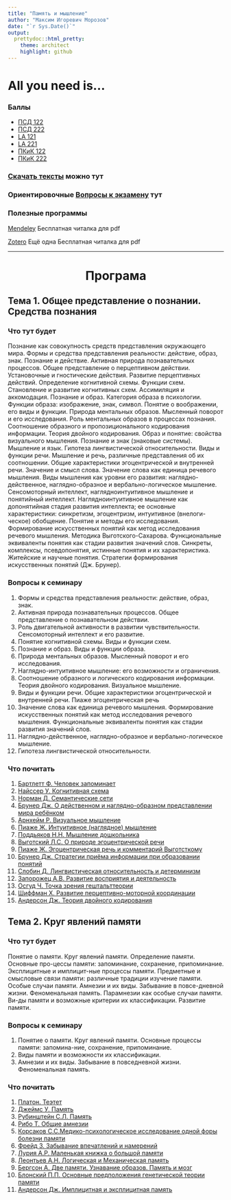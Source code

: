 ```yaml
---
title: "Память и мышление"
author: "Максим Игоревич Морозов"
date: "`r Sys.Date()`"
output:
  prettydoc::html_pretty:
    theme: architect
    highlight: github
---
```



# All you need is...
### Баллы
 * [ПСД 122](https://docs.google.com/spreadsheets/d/1Ff5TusGpmSl1yt8GNhwtV0KEh9zmHhIxE6r4iMSoCNc/edit?usp=sharing)
 * [ПСД 222](https://docs.google.com/spreadsheets/d/1tuPw6GB3Ng48Qy5-czHL8w2Ocmgjd6eEoj2HzRoXTTA/edit?usp=sharing)
 * [LA 121](https://docs.google.com/spreadsheets/d/1oa3TTgWDjPbHMljlrwY4avLt_Y2dTlvtHfD-2ARtsVo/edit?usp=sharing)
 * [LA 221](https://docs.google.com/spreadsheets/d/19u79BEUeQgxZgUay9tle4sftHdL_yRomT8gtY0dDtzs/edit?usp=sharing)
 * [ПКиК 122](https://docs.google.com/spreadsheets/d/1Jo5OMCVxcVZhE6D3vadYyyZ-w-i-G-sEJT4Sik7c4d4/edit?usp=sharing)
 * [ПКиК 222](https://docs.google.com/spreadsheets/d/1W4XHh6_x6J-bOQYWcCzCL2IjNaryiByCJl4NQ6JaTg8/edit?usp=sharing)

### [Скачать тексты](https://drive.google.com/drive/folders/1FhfXzQ9ErzAyA2bXIEGQd_M8kltDMC28?usp=drive_link) можно тут

### Ориентировочные [Вопросы к экзамену](https://docs.google.com/document/d/1xauYpvS826VSZV1pkPTmH54pIbYTORWB/edit?usp=sharing&ouid=107249325630861341969&rtpof=true&sd=true) тут

### Полезные программы
[Mendeley](https://www.mendeley.com/download-reference-manager/windows) Бесплатная читалка для pdf

[Zotero](https://www.zotero.org/) Ещё одна Бесплатная читалка для pdf

***

<h1 style="text-align: center;">**Програма**</h1>





##  Тема 1. Общее представление о познании. Средства познания

### **Что тут будет**
  Познание как совокупность средств представления окружающего мира. Формы и средства представления реальности: действие, образ, знак.
  Познание и действие. Активная природа познавательных процессов. Общее представление о перцептивном действии. Установочные и гностические действия. Развитие перцептивных действий. Определение когнитивной схемы. Функции схем.     Становление и развитие когнитивных схем. Ассимиляция и аккомодация. 
Познание и образ. Категория образа в психологии. Функции образа: изображение, знак, символ. Понятие о воображении, его виды и функции. Природа ментальных образов. Мысленный поворот и его исследования. Роль ментальных образов в процессах познания. Соотношение образного и пропозиционального кодирования информации. Теория двойного кодирования. Образ и понятие: свойства визуального мышления.
  Познание и знак (знаковые системы). Мышление и язык. Гипотеза лингвистической относительности.
  Виды и функции речи. Мышление и речь, различные представления об их соотношении. Общие характеристики эгоцентрической и внутренней речи. Значение и смысл слова. Значение слова как единица речевого мышления. 
  Виды мышления как уровни его развития: наглядно-действенное, наглядно-образное и вербально-логическое мышление. Сенсомоторный интеллект, наглядноинтуитивное мышление и понятийный интеллект. Наглядноинтуитивное мышление как допонятийная стадия развития интеллекта; ее основные характеристики: синкретизм, эгоцентризм, интуитивное (внелоги-ческое) обобщение. 
  Понятие и методы его исследования. Формирование искусственных понятий как метод исследования речевого мышления. Методика Выготского-Сахарова.               Функциональные эквиваленты понятия как стадии развития значений слов. Синкреты, комплексы, псевдопонятия, истинные понятия и их характеристика. Житейские и научные понятия. Стратегии формирования искусственных понятий (Дж. Брунер).



### **Вопросы к семинару**
1.	Формы и средства представления реальности: действие, образ, знак.
2.	Активная природа познавательных процессов. Общее представление о познавательном действии. 
3.	Роль двигательной активности в развитии чувствительности. Сенсомоторный интеллект и его развитие. 
4.	Понятие когнитивной схемы. Виды и функции схем.
5.	Познание и образ. Виды и функции образа.
6.	Природа ментальных образов. Мысленный поворот и его исследования. 
7.	Наглядно-интуитивное мышление: его возможности и ограничения.
8.	Соотношение образного и логического кодирования информации. Теория двойного кодирования. Визуальное мышление.
9.	Виды и функции речи. Общие характеристики эгоцентрической и внутренней речи. Пиаже эгоцентрическая речь
10.	Значение слова как единица речевого мышления. Формирование искусственных понятий как метод исследования речевого мышления. Функциональные эквиваленты понятия как стадии развития значений слов.
11.	Наглядно-действенное, наглядно-образное и вербально-логическое мышление.
12.	Гипотеза лингвистической относительности.



### **Что почитать** 
1. [Бартлетт Ф. Человек запоминает](https://docs.google.com/document/d/1cR6K3VkjZ0amN6PD1S9llzuOVm4XvQLp/edit?usp=drive_link&ouid=107249325630861341969&rtpof=true&sd=true)
2. [Найссер У. Когнитивная схема](https://drive.google.com/file/d/1PghGjLRA_7_Jrmi1mV3QU8cooa97ZrIl/view?usp=drive_link)
3. [Норман Д. Семантические сети](https://drive.google.com/file/d/1Q_V6i2he0RflQESv3MpUQdzm5O2HTCOm/view?usp=drive_link)
4. [Брунер Дж. О действенном и наглядно-образном представлении мира ребёнком](https://drive.google.com/file/d/1hjcvLbLiJY14UjLo_J2BDl93pfcdBS9z/view?usp=drive_link)
5. [Арнхейм Р. Визуальное мышление](https://drive.google.com/file/d/1LxgCiSKW6D-GiEnBUNrz1aOZws8UZIKc/view?usp=drive_link)
6. [Пиаже Ж. Интуитивное (наглядное) мышление](https://drive.google.com/file/d/1Aibni7mkHLKtgAHoUxpenLLYgg4SuAeM/view?usp=drive_link)
7. [Поддьяков Н.Н. Мышление дошкольника](https://drive.google.com/file/d/1FMM75cRFcYvYFn9k7Fb-cszShDZgTKZU/view?usp=drive_link)
8. [Выготский Л.С. О природе эгоцентрической речи](https://drive.google.com/file/d/15lSxNnvh4CZEtjaRsFFWaBbwzg4Hnzif/view?usp=drive_link)
9. [Пиаже Ж. Эгоцентрическая речь и комментарий Выготсткому](https://drive.google.com/file/d/1KAZvZa_LWTSp_vZvpnqhw-dCa1jfF1C7/view?usp=drive_link)
10. [Брунер Дж. Стратегии приёма информации при образовании понятий](https://drive.google.com/file/d/1kZKl6l3iJFownPaigyCRrolgbpwgGvAQ/view?usp=drive_link)
11. [Слобин Д. Лингвистическая относительность и детерминизм](https://drive.google.com/file/d/1XHoXcUBe-hN7qUo1YQ3rZWZycTA3Hwbb/view?usp=drive_link)
12. [Запорожец А.В. Развитие восприятия и деятельность](https://docs.google.com/document/d/1nn2g3YDxeFYZd1uVxsBJYNtHeWzD-ljx/edit?usp=drive_link&ouid=107249325630861341969&rtpof=true&sd=true)
13. [Осгуд Ч. Точка зрения гештальттеории](https://drive.google.com/file/d/1v7qAdPt8Hp68N8XHrhsh0OA6VZGncvaR/view?usp=drive_link)
14. [Шиффман Х. Развитие перцептивно-моторной координации](https://docs.google.com/document/d/13a4sb4RJ48QMhLlpRWl5ZUn6GuwyvQFr/edit?usp=drive_link&ouid=107249325630861341969&rtpof=true&sd=true)
15. [Андерсон Дж. Теория двойного кодирования](https://docs.google.com/document/d/1O-idoGG73mZS9m_-5Q-YxVY1gOM9ZViD/edit?usp=drive_link&ouid=107249325630861341969&rtpof=true&sd=true)



##  Тема 2. Круг явлений памяти 

### **Что тут будет**
Понятие о памяти. Круг явлений памяти. Определение памяти. Основные про-цессы памяти: запоминание, сохранение, припоминание. Эксплицитные и имплицит-ные процессы памяти. Предметные и смысловые связи памяти: различные традиции изучение памяти. Особые случаи памяти. Амнезии и их виды. Забывание в повсе-дневной жизни. Феноменальная память. Парамнезии как особые случаи памяти. Ви-ды памяти и возможные критерии их классификации. Развитие памяти.


### **Вопросы к семинару**
1.	Понятие о памяти. Круг явлений памяти. Основные процессы памяти: запомина-ние, сохранение, припоминание.
2.	Виды памяти и возможности их классификации.
3.	Амнезии и их виды. Забывание в повседневной жизни. Феноменальная память.



### **Что почитать** 
1. [Платон. Теэтет](https://docs.google.com/document/d/1aj-MX8kuOaHQHIhToVHLSfIdcSUNZ3QS/edit?usp=drive_link&ouid=107249325630861341969&rtpof=true&sd=true)
2. [Джеймс У. Память](https://docs.google.com/document/d/1cEufXDjvAh7xkZaLl2kgmRBWnWaNc76M/edit?usp=drive_link&ouid=107249325630861341969&rtpof=true&sd=true)
3. [Рубинштейн С.Л. Память](https://docs.google.com/document/d/1F5ocIQzhUV_-1pnqXFvvKHNeMwp2fwBT/edit?usp=drive_link&ouid=107249325630861341969&rtpof=true&sd=true)
4. [Рибо Т. Общие амнезии](https://docs.google.com/document/d/1ZZgI3gc72HxQ_whRpYPw-B9dGsUQxGMs/edit?usp=drive_link&ouid=107249325630861341969&rtpof=true&sd=true)
5. [Корсаков С.С.Медико-психологическое исследование одной форы болезни памяти ](https://docs.google.com/document/d/1H96nK6TsrxZQP7hZK1bDQA9Dt0IjHt_t/edit?usp=drive_link&ouid=107249325630861341969&rtpof=true&sd=true)
6. [Фрейд З. Забывание впечатлений и намерений](https://docs.google.com/document/d/1vnfH4gi_J-SMiFvz8_0fei_sspH9M0at/edit?usp=drive_link&ouid=107249325630861341969&rtpof=true&sd=true)
7. [Лурия А.Р. Маленькая книжка о большой памяти](https://docs.google.com/document/d/1Kayb8-A8VEfXO5r6OpkdoqSXHksbpA5f/edit?usp=drive_link&ouid=107249325630861341969&rtpof=true&sd=true)
8. [Леонтьев А.Н. Логическая и Механическая память](https://docs.google.com/document/d/14Ck-53luKYc2A3dUzLw-I2UrtCYVVnuF/edit?usp=drive_link&ouid=107249325630861341969&rtpof=true&sd=true)
9. [Бергсон А. Две памяти. Узнавание образов. Память и мозг](https://docs.google.com/document/d/1OwmmpljVJTRxnzOgCnLNOlPAU8d-z25Q/edit?usp=drive_link&ouid=107249325630861341969&rtpof=true&sd=true)
10. [Блонский П.П. Основные предположения генетической теории памяти](https://docs.google.com/document/d/1r2JWqrXtjkVyxvpWnGvTZcKLe_dw6Mhf/edit?usp=drive_link&ouid=107249325630861341969&rtpof=true&sd=true)
11. [Андерсон Дж. Имплицитная и эксплицитная память](https://docs.google.com/document/d/1027vHc9L4BO3z7SJmQeeRi4z4y9P7AQn/edit?usp=drive_link&ouid=107249325630861341969&rtpof=true&sd=true)